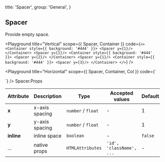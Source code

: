 
  title: 'Spacer',
  group: 'General',
}

## Spacer

Provide empty space.

<Playground
  title="Vertical"
  scope={{ Spacer, Container }}
  code={`
<>
  <Container style={{ background: '#444' }}>
    <Spacer y={1}/>
  </Container>
  <Spacer y={1}/>
  <Container style={{ background: '#444' }}>
    <Spacer y={2}/>
  </Container>
  <Spacer y={1}/>
  <Container style={{ background: '#444' }}>
    <Spacer y={3}/>
  </Container>
</>
`} />

<Playground
  title="Horizontal"
  scope={{ Spacer, Container, Col }}
  code={`
<Container>
  <Col style={{ background: '#444' }} />
  <Spacer x={5}/>
  <Col style={{ background: '#444' }} />
</Container>
`} />

<Attributes edit="/pages/en-us/components/spacer.mdx">
<Attributes.Title>Spacer.Props</Attributes.Title>

| Attribute | Description | Type | Accepted values | Default
| ---------- | ---------- | ---- |  -------------- | ------ |
| **x** | x-axis spacing | `number` / `float` | - | 1 |
| **y** | y-axis spacing | `number` / `float` | - | 1 |
| **inline** | inline space | `boolean` | - | `false` |
| ... | native props | `HTMLAttributes` | `'id', 'className', ...` | - |

</Attributes>


